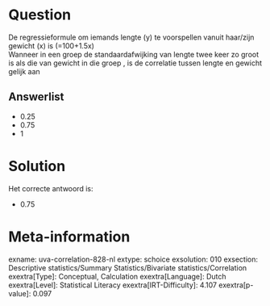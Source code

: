 Question
========

De regressieformule om iemands lengte (y) te voorspellen vanuit
haar/zijn gewicht (x) is \(\hat{y}=100+1.5x\)\
Wanneer in een groep de standaardafwijking van lengte twee keer zo groot
is als die van gewicht in die groep , is de correlatie tussen lengte en
gewicht gelijk aan


Answerlist
----------

* 0.25
* 0.75
* 1

Solution
========

Het correcte antwoord is: 

* 0.75

Meta-information
================
exname: uva-correlation-828-nl
extype: schoice
exsolution: 010
exsection: Descriptive statistics/Summary Statistics/Bivariate statistics/Correlation
exextra[Type]: Conceptual, Calculation
exextra[Language]: Dutch
exextra[Level]: Statistical Literacy
exextra[IRT-Difficulty]: 4.107
exextra[p-value]: 0.097
